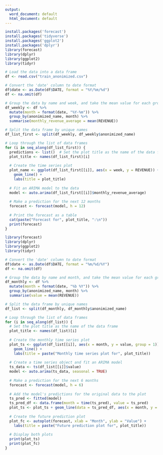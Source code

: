 ```yaml
---
output:
  word_document: default
  html_document: default
---
```

```r
install.packages('forecast')
install.packages('tidyverse')
install.packages('ggplot2')
install.packages('dplyr')
library(forecast)
library(dplyr)
library(ggplot2)
library(tidyr)
```

```r
# Load the data into a data frame
df <- read.csv("train_anonimized.csv")

# Convert the 'date' column to date format
df$date <- as.Date(df$DATE, format = "%Y/%m/%d")
df <- na.omit(df)

# Group the data by name and week, and take the mean value for each group
df_weekly <- df %>%
  mutate(month = format(date, "%Y-%m")) %>%
  group_by(anonimized_name, month) %>%
  summarise(monthly_revenue_average = mean(REVENUE))

# Split the data frame by unique names
df_list_first <- split(df_weekly, df_weekly$anonimized_name)

# Loop through the list of data frames
for (i in seq_along(df_list_first)) {
  predictions <- list()  # Set the plot title as the name of the data frame
  plot_title <- names(df_list_first)[i]
  
  # Create the time series plot
  plot_name <- ggplot(df_list_first[[i]], aes(x = week, y = REVENUE)) +
    geom_line() +
    labs(title = plot_title)
  
  # Fit an ARIMA model to the data
  model <- auto.arima(df_list_first[[i]]$monthly_revenue_average)
  
  # Make a prediction for the next 12 months
  forecast <- forecast(model, h = 12)
  
  # Print the forecast as a table
  cat(paste("Forecast for", plot_title, ":\n"))
  print(forecast)
}

```


```r
library(forecast)
library(dplyr)
library(ggplot2)
library(tidyr)

# Convert the 'date' column to date format
df$date <- as.Date(df$DATE, format = "%m/%d/%Y")
df <- na.omit(df)

# Group the data by name and month, and take the mean value for each group
df_monthly <- df %>%
  mutate(month = format(date, "%b %Y")) %>%
  group_by(anonimized_name, month) %>%
  summarise(value = mean(REVENUE))

# Split the data frame by unique names
df_list <- split(df_monthly, df_monthly$anonimized_name)

# Loop through the list of data frames
for (i in seq_along(df_list)) {
  # Set the plot title as the name of the data frame
  plot_title <- names(df_list)[i]
  
  # Create the monthly time series plot
  plot_ts <- ggplot(df_list[[i]], aes(x = month, y = value, group = 1)) +
    geom_line() +
    labs(title = paste("Monthly time series plot for", plot_title))
  
  # Create a time series object and fit an ARIMA model
  ts_data <- ts(df_list[[i]]$value)
  model <- auto.arima(ts_data, seasonal = TRUE)
  
  # Make a prediction for the next 6 months
  forecast <- forecast(model, h = 6)
  
  # Add the model's predictions for the original data to the plot
  ts_pred <- fitted(model)
  ts_pred_df <- data.frame(month = time(ts_pred), value = ts_pred)
  plot_ts <- plot_ts + geom_line(data = ts_pred_df, aes(x = month, y = value), color = "red")
  
  # Create the future prediction plot
  plot_fc <- autoplot(forecast, xlab = "Month", ylab = "Value") +
    labs(title = paste("Future prediction plot for", plot_title))
  
  # Display both plots
  print(plot_ts)
  print(plot_fc)
}
```




